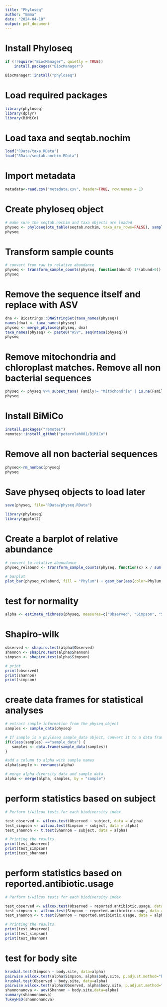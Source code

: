 ```yaml
---
title: "Phyloseq"
author: "Emma"
date: "2024-04-18"
output: pdf_document
---
```


# Install Phyloseq
```r
if (!require("BiocManager", quietly = TRUE))
    install.packages("BiocManager")

BiocManager::install("phyloseq")
```

# Load required packages
```r
library(phyloseq)
library(dplyr)
library(BiMiCo)
```

# Load taxa and seqtab.nochim
```r
load("RData/taxa.RData")
load("RData/seqtab.nochim.RData")
```

# Import metadata
```r
metadata<-read.csv("metadata.csv", header=TRUE, row.names = 1)
```

# Create phyloseq object
```r
# make sure the seqtab.nochim and taxa objects are loaded
physeq <- phyloseq(otu_table(seqtab.nochim, taxa_are_rows=FALSE), sample_data(metadata), tax_table(taxa))
physeq
```

# Transform sample counts
```r
# convert from raw to relative abundance
physeq <- transform_sample_counts(physeq, function(abund) 1*(abund>0))
physeq
```

# Remove the sequence itself and replace with ASV
```r
dna <- Biostrings::DNAStringSet(taxa_names(physeq))
names(dna) <- taxa_names(physeq)
physeq <- merge_phyloseq(physeq, dna)
taxa_names(physeq) <- paste0("ASV", seq(ntaxa(physeq)))
physeq
```

# Remove mitochondria and chloroplast matches. Remove all non bacterial sequences
```r
physeq <- physeq %>% subset_taxa( Family!= "Mitochondria" | is.na(Family) & Order!="Chloroplast" | is.na(Order) )
physeq
```
# Install BiMiCo
```r
install.packages("remotes")
remotes::install_github("peterolah001/BiMiCo")
```

# Remove all non bacterial sequences
```r
physeq<-rm_nonbac(physeq)
physeq
```

# Save physeq objects to load later
```r
save(physeq, file="RData/physeq.RData")
```

```r
library(phyloseq)
library(ggplot2)
```

# Create a barplot of relative abundance
```r
# convert to relative abunudance
physeq_relabund <- transform_sample_counts(physeq, function(x) x / sum(x))

# barplot
plot_bar(physeq_relabund, fill = "Phylum") + geom_bar(aes(color=Phylum, fill=Phylum), stat= "identity", position="fill") + facet_wrap(~body.site, scales = "free")
```


# test for normality
```r
alpha <- estimate_richness(physeq, measures=c("Observed", "Simpson", "Shannon")) 
```

# Shapiro-wilk
```r
observed <- shapiro.test(alpha$Observed)
shannon <- shapiro.test(alpha$Shannon)
simpson <- shapiro.test(alpha$Simpson)

# print
print(observed)
print(shannon)
print(simpson)
```

# create data frames for statistical analyses
```r
# extract sample information from the physeq object
samples <- sample_data(physeq)

# If sample is a phyloseq sample_data object, convert it to a data frame
if(class(samples) =="sample_data") {
   samples <- data.frame(sample_data(samples))
}

#add a column to alpha with sample names
alpha$sample <- rownames(alpha)

# merge alpha diversity data and sample data
alpha <- merge(alpha, samples, by = "sample")
```

# perform statistics based on subject
```r
# Perform t/wilcox tests for each biodiversity index

test_observed <- wilcox.test(Observed ~ subject, data = alpha)
test_simpson <- wilcox.test(Simpson ~ subject, data = alpha)
test_shannon <- t.test(Shannon ~ subject, data = alpha)

# Printing the results
print(test_observed)
print(test_simpson)
print(test_shannon)
```

# perform statistics based on reported.antibiotic.usage
```r
# Perform t/wilcox tests for each biodiversity index

test_observed <- wilcox.test(Observed ~ reported.antibiotic.usage, data = alpha)
test_simpson <- wilcox.test(Simpson ~ reported.antibiotic.usage, data = alpha)
test_shannon <- t.test(Shannon ~ reported.antibiotic.usage, data = alpha)

# Printing the results
print(test_observed)
print(test_simpson)
print(test_shannon)
```

# test for body site
```r
kruskal.test(Simpson ~ body.site, data=alpha)
pairwise.wilcox.test(alpha$Simpson, alpha$body.site, p.adjust.method="holm")
kruskal.test(Observed ~ body.site, data=alpha)
pairwise.wilcox.test(alpha$Observed, alpha$body.site, p.adjust.method="holm")
shannonanova <- aov(Shannon ~ body.site,data=alpha)
summary(shannonanova)
TukeyHSD(shannonanova)
```

